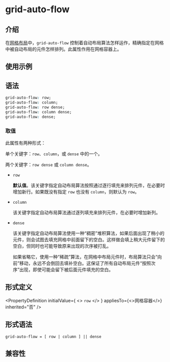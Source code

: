 # grid-auto-flow

## 介绍

在[网格布局](guide/ui/layout/grid-layout.mdx)中，`grid-auto-flow` 控制着自动布局算法怎样运作，精确指定在网格中被自动布局的元件怎样排列。此属性作用在网格容器上。

## 使用示例


<Go
  example="css-api"
  defaultFile="src/grid-auto-flow/App.tsx"
  img="/assets/doc/css/grid-auto-flow.png"
  defaultEntryFile="dist/grid-auto-flow.lynx.bundle"
  entry="src/grid-auto-flow"
/>

## 语法

```css
grid-auto-flow: row;
grid-auto-flow: column;
grid-auto-flow: row dense;
grid-auto-flow: column dense;
grid-auto-flow: dense;
```

### 取值

此属性有两种形式：

单个关键字：`row`、`column`，或 `dense` 中的一个。

两个关键字：`row dense` 或 `column dense`。

- `row`

  **默认值**。该关键字指定自动布局算法按照通过逐行填充来排列元件，在必要时增加新行。如果既没有指定 `row` 也没有 `column`，则默认为 `row`。

- `column`

  该关键字指定自动布局算法通过逐列填充来排列元件，在必要时增加新列。

- `dense`

  该关键字指定自动布局算法使用一种“稠密”堆积算法，如果后面出现了稍小的元件，则会试图去填充网格中前面留下的空白。这样做会填上稍大元件留下的空白，但同时也可能导致原来出现的次序被打乱。

  如果省略它，使用一种“稀疏”算法，在网格中布局元件时，布局算法只会“向前”移动，永远不会倒回去填补空白。这保证了所有自动布局元件“按照次序”出现，即使可能会留下被后面元件填充的空白。

## 形式定义


<PropertyDefinition
  initialValue={
    <>
      <code>row</code>
    </>
  }
  appliesTo={<>网格容器</>}
  inherited="否"
/>

## 形式语法

```
grid-auto-flow = [ row | column ] || dense
```

## 兼容性


<LegacyCompatTable metadata="css/properties/grid-auto-flow" />
